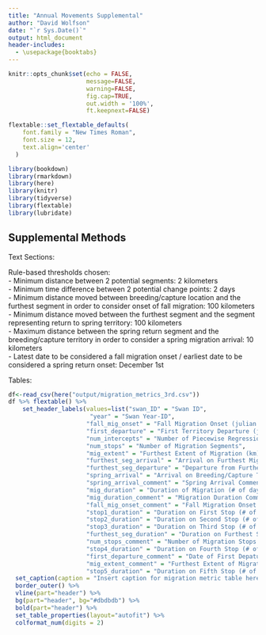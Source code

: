```yaml
---
title: "Annual Movements Supplemental"
author: "David Wolfson"
date: "`r Sys.Date()`"
output: html_document
header-includes:
  - \usepackage{booktabs}
---
```

```r
knitr::opts_chunk$set(echo = FALSE,
                      message=FALSE,
                      warning=FALSE,
                      fig.cap=TRUE,
                      out.width = '100%',
                      ft.keepnext=FALSE)
```

```r
flextable::set_flextable_defaults(
    font.family = "New Times Roman",
    font.size = 12,
    text.align='center'
  )
```

<!--- this is how to write a comment that won't knit--->

<!--- --->

```r
library(bookdown)
library(rmarkdown)
library(here)
library(knitr)
library(tidyverse)
library(flextable)
library(lubridate)
```


## Supplemental Methods

Text Sections:

Rule-based thresholds chosen:  
- Minimum distance between 2 potential segments: 2 kilometers  
- Minimum time difference between 2 potential change points: 2 days  
- Minimum distance moved between breeding/capture location and the furthest segment in order to consider onset of fall migration: 100 kilometers  
- Minimum distance moved between the furthest segment and the segment representing return to spring territory: 100 kilometers  
- Maximum distance between the spring return segment and the breeding/capture territory in order to consider a spring migration arrival: 10 kilometers  
- Latest date to be considered a fall migration onset / earliest date to be considered a spring return onset: December 1st  


Tables:
```r
df<-read_csv(here("output/migration_metrics_3rd.csv"))
df %>% flextable() %>% 
    set_header_labels(values=list("swan_ID" = "Swan ID", 
                       "year" = "Swan Year-ID", 
                      "fall_mig_onset" = "Fall Migration Onset (julian date)",
                      "first_departure" = "First Territory Departure (julian date)",
                      "num_intercepts" = "Number of Piecewise Regression Intercepts",
                      "num_stops" = "Number of Migration Segments",
                      "mig_extent" = "Furthest Extent of Migration (km)",
                      "furthest_seg_arrival" = "Arrival on Furthest Migration Segment (julian date)",
                      "furthest_seg_departure" = "Departure from Furthest Migration Segment (julian date)",
                      "spring_arrival" = "Arrival on Breeding/Capture Territory in Spring (julian date)",
                      "spring_arrival_comment" = "Spring Arrival Comment",
                      "mig_duration" = "Duration of Migration (# of days)",
                      "mig_duration_comment" = "Migration Duration Comment",
                      "fall_mig_onset_comment" = "Fall Migration Onset Comment",
                      "stop1_duration" = "Duration on First Stop (# of days)",
                      "stop2_duration" = "Duration on Second Stop (# of days)",
                      "stop3_duration" = "Duration on Third Stop (# of days)",
                      "furthest_seg_duration" = "Duration on Furthest Segment (# of days)",
                      "num_stops_comment" = "Number of Migration Stops Comment",
                      "stop4_duration" = "Duration on Fourth Stop (# of days)",
                      "first_departure_comment" = "Date of First Depature Comment",
                      "mig_extent_comment" = "Furthest Extent of Migration Comment",
                      "stop5_duration" = "Duration on Fifth Stop (# of days)")) %>% 
  set_caption(caption = "Insert caption for migration metric table here...") %>% 
  border_outer() %>% 
  vline(part="header") %>% 
  bg(part="header", bg="#dbdbdb") %>% 
  bold(part="header") %>%  
  set_table_properties(layout="autofit") %>% 
  colformat_num(digits = 2)
  
```
